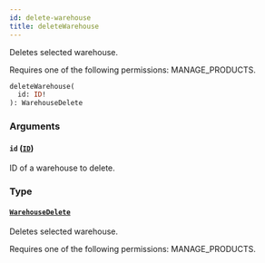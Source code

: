 ```yaml
---
id: delete-warehouse
title: deleteWarehouse
---
```



Deletes selected warehouse. 

Requires one of the following permissions: MANAGE_PRODUCTS.

```graphql
deleteWarehouse(
  id: ID!
): WarehouseDelete
```


### Arguments

#### `id` ([`ID`](../../../developer/api-reference/scalars/id))

ID of a warehouse to delete.


### Type

#### [`WarehouseDelete`](../../../developer/api-reference/objects/warehouse-delete) 

Deletes selected warehouse. 

Requires one of the following permissions: MANAGE_PRODUCTS.




